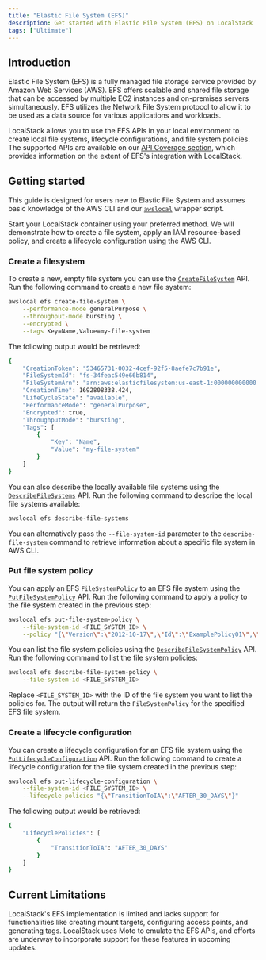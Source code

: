 ```yaml
---
title: "Elastic File System (EFS)"
description: Get started with Elastic File System (EFS) on LocalStack
tags: ["Ultimate"]
---
```



## Introduction

Elastic File System (EFS) is a fully managed file storage service provided by Amazon Web Services (AWS).
EFS offers scalable and shared file storage that can be accessed by multiple EC2 instances and on-premises servers simultaneously.
EFS utilizes the Network File System protocol to allow it to be used as a data source for various applications and workloads.

LocalStack allows you to use the EFS APIs in your local environment to create local file systems, lifecycle configurations, and file system policies.
The supported APIs are available on our [API Coverage section](#api-coverage), which provides information on the extent of EFS's integration with LocalStack.

## Getting started

This guide is designed for users new to Elastic File System and assumes basic knowledge of the AWS CLI and our [`awslocal`](https://github.com/localstack/awscli-local) wrapper script.

Start your LocalStack container using your preferred method.
We will demonstrate how to create a file system, apply an IAM resource-based policy, and create a lifecycle configuration using the AWS CLI.

### Create a filesystem

To create a new, empty file system you can use the [`CreateFileSystem`](https://docs.aws.amazon.com/goto/WebAPI/elasticfilesystem-2015-02-01/CreateFileSystem) API.
Run the following command to create a new file system:

```bash
awslocal efs create-file-system \
    --performance-mode generalPurpose \
    --throughput-mode bursting \
    --encrypted \
    --tags Key=Name,Value=my-file-system
```

The following output would be retrieved:

```bash
{
    "CreationToken": "53465731-0032-4cef-92f5-8aefe7c7b91e",
    "FileSystemId": "fs-34feac549e66b814",
    "FileSystemArn": "arn:aws:elasticfilesystem:us-east-1:000000000000:file-system/fs-34feac549e66b814",
    "CreationTime": 1692808338.424,
    "LifeCycleState": "available",
    "PerformanceMode": "generalPurpose",
    "Encrypted": true,
    "ThroughputMode": "bursting",
    "Tags": [
        {
            "Key": "Name",
            "Value": "my-file-system"
        }
    ]
}
```

You can also describe the locally available file systems using the [`DescribeFileSystems`](https://docs.aws.amazon.com/efs/latest/ug/API_DescribeFileSystems.html) API.
Run the following command to describe the local file systems available:

```bash
awslocal efs describe-file-systems
```

You can alternatively pass the `--file-system-id` parameter to the `describe-file-system` command to retrieve information about a specific file system in AWS CLI.

### Put file system policy

You can apply an EFS `FileSystemPolicy` to an EFS file system using the [`PutFileSystemPolicy`](https://docs.aws.amazon.com/efs/latest/ug/API_PutFileSystemPolicy.html) API.
Run the following command to apply a policy to the file system created in the previous step:

```bash
awslocal efs put-file-system-policy \
    --file-system-id <FILE_SYSTEM_ID> \
    --policy "{\"Version\":\"2012-10-17\",\"Id\":\"ExamplePolicy01\",\"Statement\":[{\"Sid\":\"ExampleStatement01\",\"Effect\":\"Allow\",\"Principal\":{\"AWS\":\"*\"},\"Action\":[\"elasticfilesystem:ClientMount\",\"elasticfilesystem:ClientWrite\"],\"Resource\":\"arn:aws:elasticfilesystem:us-east-1:000000000000:file-system/fs-34feac549e66b814\"}]}"
```

You can list the file system policies using the [`DescribeFileSystemPolicy`](https://docs.aws.amazon.com/efs/latest/ug/API_DescribeFileSystemPolicy.html) API.
Run the following command to list the file system policies:

```bash
awslocal efs describe-file-system-policy \
    --file-system-id <FILE_SYSTEM_ID>
```

Replace `<FILE_SYSTEM_ID>` with the ID of the file system you want to list the policies for.
The output will return the `FileSystemPolicy` for the specified EFS file system.

### Create a lifecycle configuration

You can create a lifecycle configuration for an EFS file system using the [`PutLifecycleConfiguration`](https://docs.aws.amazon.com/efs/latest/ug/API_PutLifecycleConfiguration.html) API.
Run the following command to create a lifecycle configuration for the file system created in the previous step:

```bash
awslocal efs put-lifecycle-configuration \
    --file-system-id <FILE_SYSTEM_ID> \
    --lifecycle-policies "{\"TransitionToIA\":\"AFTER_30_DAYS\"}"
```

The following output would be retrieved:

```bash
{
    "LifecyclePolicies": [
        {
            "TransitionToIA": "AFTER_30_DAYS"
        }
    ]
}
```

## Current Limitations

LocalStack's EFS implementation is limited and lacks support for functionalities like creating mount targets, configuring access points, and generating tags.
LocalStack uses Moto to emulate the EFS APIs, and efforts are underway to incorporate support for these features in upcoming updates.
